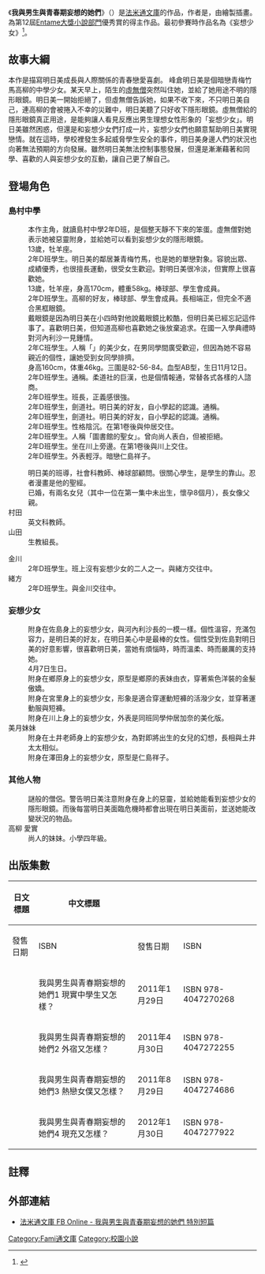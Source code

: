 {{Infobox animanga/Headerofja
|標題= 我與男生與青春期妄想的她們
|圖像= I and Boys and come from puberty fantasy of Them.jpg
|尺寸= 
|說明= 
|日文名稱= わたしと男子と思春期妄想の彼女たち
|英文名稱= 
|假名= わたしとだんしとししゅんきもうそうのかのじょたち
|羅馬字= 
|類型= 
}}
{{Infobox animanga/Novel
|輕小說= 是
|標題=
|著者=[[矢野唯|矢野唯]]
|插圖=[[雅秋乃|雅秋乃]]
|出版社={{flagicon|Japan}} [[ENTERBRAIN|ENTERBRAIN]]<br/>{{flagicon|Taiwan}} {{flagicon|HKG}} [[尖端出版|尖端出版]]
|其他出版社=
|label={{flagicon|Japan}} [[ファミ通文庫|ファミ通文庫]]<br/>{{flagicon|Taiwan}} 浮文字
|連載雜誌= 
|開始= 2011年1月29日 
|結束= 2012年1月30日 
|冊數= 全4卷
}}
{{Infobox animanga/Footerofja}}

《'''我與男生與青春期妄想的她們'''》（{{lang|ja|わたしと男子と思春期妄想の彼女たち}}）是[[法米通文庫|法米通文庫]]的作品，作者是{{nihongo|[[矢野唯|矢野唯]]|やのゆい}}，由{{nihongo|雅秋乃|[[みやびあきの|みやびあきの]]}}繪製插畫。為第12屆[[Entame大獎小說部門|Entame大獎小說部門]]優秀賞的得主作品。最初參賽時作品名為《妄想少女》<ref>{{Cite web |url=http://www.enterbrain.co.jp/entertainment/awards/12n.html |title=第12回Entame大獎小說部門 受賞作品 |access-date=2014-03-12 |archive-date=2012-11-19 |archive-url=https://web.archive.org/web/20121119044236/http://www.enterbrain.co.jp/entertainment/awards/12n.html |dead-url=no }}</ref>。

== 故事大綱 ==
本作是描寫明日美成長與人際關係的青春戀愛喜劇。
峰倉明日美是個暗戀青梅竹馬高柳的中學少女。某天早上，陌生的[[虛無僧|虛無僧]]突然叫住她，並給了她用途不明的隱形眼鏡。明日美一開始拒絕了，但虛無僧告訴她，如果不收下來，不只明日美自己，連高柳的會被捲入不幸的災難中，明日美聽了只好收下隱形眼鏡。虛無僧給的隱形眼鏡真正用途，是能夠讓人看見反應出男生理想女性形象的「妄想少女」。明日美雖然困惑，但還是和妄想少女們打成一片，妄想少女們也願意幫助明日美實現戀情。就在這時，學校裡發生多起威脅學生安全的事件，明日美身邊人們的狀況也向著無法預期的方向發展。雖然明日美無法控制事態發展，但還是漸漸藉著和同學、喜歡的人與妄想少女的互動，讓自己更了解自己。

== 登場角色 ==
===島村中學===
; {{nihongo|峰倉 明日美|峰倉 あすみ（みねくら あすみ）}}
: 本作主角，就讀島村中學2年D班，是個整天靜不下來的笨蛋。虛無僧對她表示她被惡靈附身，並給她可以看到妄想少女的隱形眼鏡。
: 13歲，牡羊座。
; {{nihongo|高柳 尚人|高柳 尚人（たかやなぎ なおと）}}
: 2年D班學生。明日美的鄰居兼青梅竹馬，也是她的單戀對象。容貌出眾、成績優秀，也很擅長運動，很受女生歡迎。對明日美很冷淡，但實際上很喜歡她。
: 13歲，牡羊座，身高170cm，體重58kg。棒球部、學生會成員。
; {{nihongo|佐島 洋平|佐島 洋平（さじま ようへい）}}
: 2年D班學生。高柳的好友，棒球部、學生會成員。長相端正，但完全不適合黑框眼鏡。
: 戴眼鏡是因為明日美在小四時對他說戴眼鏡比較酷，但明日美已經忘記這件事了。喜歡明日美，但知道高柳也喜歡她之後放棄追求。在國一入學典禮時對河內利沙一見鍾情。
; {{nihongo|河內 利沙|河内 利沙（こうち りさ）}}
: 2年C班學生。人稱「{{nihongo|C班妖精|C組の妖精}}」的美少女，在男同學間廣受歡迎，但因為她不容易親近的個性，讓她受到女同學排擠。
: 身高160cm，体重46kg。三圍是82-56-84。血型AB型，生日11月12日。
; {{nihongo|鄉原 剛士|郷原 剛士（ごりはら つよし）}}
: 2年D班學生。通稱{{nihongo|金剛|ゴリ}}。柔道社的巨漢，也是個情報通，常替各式各樣的人諮商。
; {{nihongo|宮里|宮里（みやさと）}}
: 2年D班學生。班長，正義感很強。
; {{nihongo|龜山|亀山（かめやま）}}
: 2年D班學生，劍道社。明日美的好友，自小學起的認識。通稱{{nihongo|小龜|亀ちゃん}}。
; {{nihongo|鶴川|鶴川（つるかわ）}}
: 2年D班學生，劍道社。明日美的好友，自小學起的認識。通稱{{nihongo|小鶴|鶴ちゃん}}。
; {{nihongo|川上 昌治|川上 昌治（かわかみ まさはる）}}
: 2年D班學生。性格陰沉。在第1卷後與仲居交住。
; {{nihongo|仁島 祥子|仁島 祥子（にしま さちこ）}}
: 2年D班學生。人稱「圖書館的聖女」。曾向尚人表白，但被拒絕。
; {{nihongo|仲居 加奈|仲居 加奈（なかい かな）}}
: 2年D班學生。坐在川上旁邊。在第1卷後與川上交住。
; {{nihongo|澤田 和久|沢田（さわだ）}}
: 2年D班學生。外表輕浮。暗戀仁島祥子。

; {{nihongo|土井 半助|土井 半助（どい はんすけ）}}
: 明日美的班導，社會科教師、棒球部顧問。很關心學生，是學生的靠山。忍者漫畫是他的聖經。
: 已婚，有兩名女兒（其中一位在第一集中未出生，懷孕8個月），長女像父親。
; 村田
: 英文科教師。
; 山田
: 生教組長。

; 金川
: 2年D班學生。班上沒有妄想少女的二人之一。與緒方交往中。
; 緒方
: 2年D班學生。與金川交往中。

===妄想少女===
; {{nihongo|麗沙|リサ}}
: 附身在佐島身上的妄想少女，與河內利沙長的一模一樣。個性溫容，充滿包容力，是明日美的好友，在明日美心中是最棒的女性。個性受到佐島對明日美的好意影響，很喜歡明日美，當她有煩惱時，時而溫柔、時而嚴厲的支持她。
: 4月7日生日。
; {{nihongo|唯姬|ユイヒメ}}
: 附身在鄉原身上的妄想少女，原型是鄉原的表妹由衣，穿著紫色洋裝的金髮傲嬌。
; {{nihongo|美羽|ミウ}}
: 附身在宮里身上的妄想少女，形象是適合穿運動短褲的活潑少女，並穿著運動服與短褲。
; {{nihongo|川上女僕|川上メイド}}
: 附身在川上身上的妄想少女，外表是同班同學仲居加奈的美化版。
; 美月妹妹
: 附身在土井老師身上的妄想少女，為對即將出生的女兒的幻想，長相與土井太太相似。
; {{nihongo|幸子|サチコ}}
: 附身在澤田身上的妄想少女，原型是仁島祥子。

===其他人物===
; {{nihongo|虛無僧|虚無僧}}
: 謎般的僧侶。警告明日美注意附身在身上的惡靈，並給她能看到妄想少女的隱形眼鏡。而後每當明日美面臨危機時都會出現在明日美面前，並送她能改變狀況的物品。
; 高柳 愛實
: 尚人的妹妹。小學四年級。

== 出版集數 ==
{| class=wikitable style="font-size:small;"
!rowspan="2"|日文標題
!rowspan="2"|中文標題
!colspan="2"|{{JPN}}
!colspan="2"|{{TWN}} {{HK}}
|-
!發售日期!!ISBN!!發售日期!!ISBN
|-
| {{lang|ja|わたしと男子と思春期妄想の彼女たち 1 <br>リア中ですが何か?}}
| 我與男生與青春期妄想的她們1 現實中學生又怎樣？
| 2011年1月29日
| ISBN 978-4047270268
| 2012年8月13日
| ISBN 9789571048413
|-
| {{lang|ja|わたしと男子と思春期妄想の彼女たち 2 <br>外泊ですが何か?}}
| 我與男生與青春期妄想的她們2 外宿又怎樣？
| 2011年4月30日
| ISBN 978-4047272255
| 2012年10月19日
| ISBN 9789571049717
|-
| {{lang|ja|わたしと男子と思春期妄想の彼女たち 3 <br>ラブメイドですが何か?}}
| 我與男生與青春期妄想的她們3 熱戀女僕又怎樣？
| 2011年8月29日
| ISBN 978-4047274686
| 2014年3月7日
| ISBN 9789571055176
|-
| {{lang|ja|わたしと男子と思春期妄想の彼女たち 4 <br>リア充ですが何か?}}
| 我與男生與青春期妄想的她們4 現充又怎樣？
| 2012年1月30日
| ISBN 978-4047277922
| 2014年7月4日
| ISBN 9789571056425
|}

== 註釋 ==
{{Reflist}}

== 外部連結 ==
* [http://www.enterbrain.co.jp/fb/pc/03novels/03_1102mousou/index.html 法米通文庫 FB Online - 我與男生與青春期妄想的她們 特別短篇]{{ja icon}}

{{DEFAULTSORT:Watashi to Danshi to Shishunki Mousou no Kanojo tachi}}
[[Category:Fami通文庫|Category:Fami通文庫]]
[[Category:校園小說|Category:校園小說]]